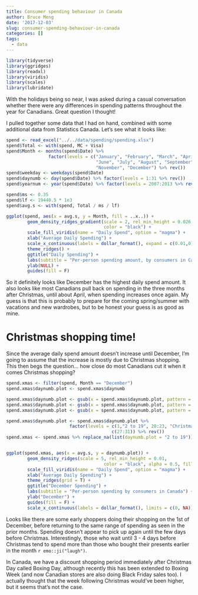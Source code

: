 ```yaml
---
title: Consumer spending behaviour in Canada
author: Bruce Meng
date: '2017-12-03'
slug: consumer-spending-behaviour-in-canada
categories: []
tags:
  - data
---
```

```r
library(tidyverse)
library(ggridges)
library(readxl)
library(viridis)
library(scales)
library(lubridate)
```

With the holidays being so near, I was asked during a casual conversation whether there were any differences in spending patterns throughout the year for Canadians. Great question I thought!

I pulled together some data that I had on hand, combined with some additional data from Statistics Canada. Let's see what it looks like:

```r
spend <- read_excel("../../data/spending/spending.xlsx")
spend$Total <- with(spend, MC + Visa)
spend$Month <- months(spend$Date) %>%
                factor(levels = c("January", "February", "March", "April", "May",
                                  "June", "July", "August", "September", "October",
                                  "November", "December") %>% rev())
spend$weekday <- weekdays(spend$Date)
spend$daynumb <- day(spend$Date) %>% factor(levels = 1:31 %>% rev())
spend$yearnum <- year(spend$Date) %>% factor(levels = 2007:2013 %>% rev())

spend$ms <- 0.35
spend$lf <- 19440.5 * 1e3
spend$avg.s <- with(spend, Total / ms / lf)

```
```r
ggplot(spend, aes(x = avg.s, y = Month, fill = ..x..)) +
        geom_density_ridges_gradient(scale = 2, rel_min_height = 0.026, gradient_lwd = 1.,
                                     color = "black") +
        scale_fill_viridis(name = "Daily Spend", option = "magma") +
        xlab("Average Daily Spending") +
        scale_x_continuous(labels = dollar_format(), expand = c(0.01,0)) +
        theme_ridges() +
        ggtitle("Daily Spending") +
        labs(subtitle = "Per-person spending amount, by consumers in Canada") +
        ylab(NULL) +
        guides(fill = F)
```

So it definitely looks like December has the highest daily spend amount. It also looks like most Canadians pull back on spending in the three months after Christmas, until about April, when spending increases once again. My guess is that this is probably to prepare for the coming spring/summer with vacations and new wardrobes, but to be honest your guess is as good as mine.

# Christmas shopping time!

Since the average daily spend amount doesn't increase until December, I'm going to assume that the increase is mostly due to Christmas shopping. This then begs the question... how close do most Canadians cut it when it comes Christmas shopping?

```r
spend.xmas <- filter(spend, Month == "December")
spend.xmas$daynumb.plot <- spend.xmas$daynumb

spend.xmas$daynumb.plot <- gsub(x = spend.xmas$daynumb.plot, pattern = "25", replacement = "Christmas Day 25")
spend.xmas$daynumb.plot <- gsub(x = spend.xmas$daynumb.plot, pattern = "24", replacement = "Christmas Eve 24")
spend.xmas$daynumb.plot <- gsub(x = spend.xmas$daynumb.plot, pattern = "26", replacement = "Boxing Day 26")

spend.xmas$daynumb.plot <- spend.xmas$daynumb.plot %>% 
                        factor(levels = c(1,"2 to 19", 20:23, "Christmas Eve 24", "Christmas Day 25", "Boxing Day 26",
                                        c(27:31)) %>% rev())
spend.xmas <- spend.xmas %>% replace_na(list(daynumb.plot = "2 to 19"))


ggplot(spend.xmas, aes(x = avg.s, y = daynumb.plot)) +
        geom_density_ridges(scale = 5, rel_min_height = 0.01,
                                     color = "black", alpha = 0.5, fill = "sky blue") +
        scale_fill_viridis(name = "Daily Spend", option = "magma") +
        xlab("Average Daily Spending") +
        theme_ridges(grid = T) +
        ggtitle("December Spending") +
        labs(subtitle = "Per-person spending by consumers in Canada") +
        ylab("December") +
        guides(fill = F) +
        scale_x_continuous(labels = dollar_format(), limits = c(0, NA))
```

Looks like there are some early shoppers doing their shopping on the 1st of December, before returning to the same range of spending as seen in the prior months. Spending doesn't appear to pick up again until the few days before Christmas. Interestingly, those who wait until 3 - 4 days before Christmas tend to spend more than those who bought their presents earlier in the month `r emo::ji("laugh")`. 

In Canada, we have a discount shopping period immediately after Christmas Day called Boxing Day, although recently this has been extended to Boxing Week (and now Canadian stores are also doing Black Friday sales too). I actually thought that the week following Christmas would've been higher, but it seems that's not the case.